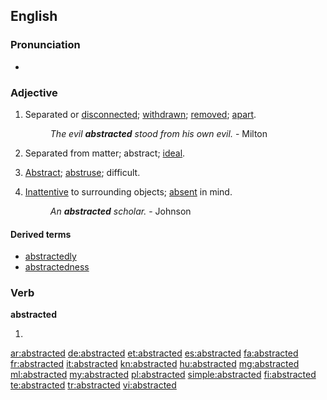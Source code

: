 ==English==

===Pronunciation===
* {{IPA|/æbˈstræktɪd/}}

===Adjective===
{{en-adj}}

# Separated or [[disconnected]]; [[withdrawn]]; [[remove]]d; [[apart]].
#: ''The evil '''abstracted''' stood from his own evil.'' - Milton
# {{obsolete}} Separated from matter; abstract; [[ideal]].
# {{obsolete}} [[abstract|Abstract]]; [[abstruse]]; difficult.
# [[inattentive|Inattentive]] to surrounding objects; [[absent]] in mind.
#: ''An '''abstracted''' scholar.'' - Johnson

====Derived terms====
* [[abstractedly]]
* [[abstractedness]]

===Verb===
'''abstracted'''

# {{past of|[[abstract]]}}

[[ar:abstracted]]
[[de:abstracted]]
[[et:abstracted]]
[[es:abstracted]]
[[fa:abstracted]]
[[fr:abstracted]]
[[it:abstracted]]
[[kn:abstracted]]
[[hu:abstracted]]
[[mg:abstracted]]
[[ml:abstracted]]
[[my:abstracted]]
[[pl:abstracted]]
[[simple:abstracted]]
[[fi:abstracted]]
[[te:abstracted]]
[[tr:abstracted]]
[[vi:abstracted]]